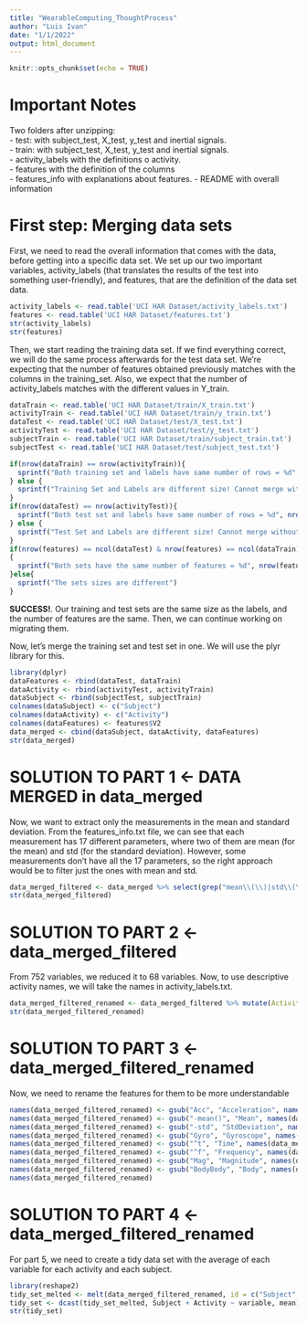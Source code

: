 ```yaml
---
title: "WearableComputing_ThoughtProcess"
author: "Luis Ivan"
date: "1/1/2022"
output: html_document
---
```


```r
knitr::opts_chunk$set(echo = TRUE)
```

# Important Notes
Two folders after unzipping:  
-  test: with subject_test, X_test, y_test and inertial signals.  
-  train: with subject_test, X_test, y_test and inertial signals.  
-  activity_labels with the definitions o activity.  
-  features with the definition of the columns  
-  features_info with explanations about features.
-  README with overall information

# First step: Merging data sets

First, we need to read the overall information that comes with the data, before getting into a specific data set.
We set up our two important variables, activity_labels (that translates the results of the test into  something user-friendly),
and features, that are the definition of the data set data.

```r
activity_labels <- read.table('UCI HAR Dataset/activity_labels.txt')
features <- read.table('UCI HAR Dataset/features.txt')
str(activity_labels)
str(features)
```

Then, we start reading the training data set. If we find everything correct, we will do the same process afterwards for the test data set.
We're expecting that the number of features obtained previously matches with the columns in the training_set. Also, we expect that the number of activity_labels matches with the different values in Y_train.

```r
dataTrain <- read.table('UCI HAR Dataset/train/X_train.txt')
activityTrain <- read.table('UCI HAR Dataset/train/y_train.txt')
dataTest <- read.table('UCI HAR Dataset/test/X_test.txt')
activityTest <- read.table('UCI HAR Dataset/test/y_test.txt')
subjectTrain <- read.table('UCI HAR Dataset/train/subject_train.txt')
subjectTest <- read.table('UCI HAR Dataset/test/subject_test.txt')

if(nrow(dataTrain) == nrow(activityTrain)){
  sprintf("Both training set and labels have same number of rows = %d", nrow(dataTrain))
} else {
  sprintf("Training Set and Labels are different size! Cannot merge without issues")
}
if(nrow(dataTest) == nrow(activityTest)){
  sprintf("Both test set and labels have same number of rows = %d", nrow(dataTrain))
} else {
  sprintf("Test Set and Labels are different size! Cannot merge without issues")
}
if(nrow(features) == ncol(dataTest) & nrow(features) == ncol(dataTrain))
{
  sprintf("Both sets have the same number of features = %d", nrow(features))
}else{
  sprintf("The sets sizes are different")
}
```

**SUCCESS!**. Our training and test sets are the same size as the labels, and the number of features are the same.
Then, we can continue working on migrating them.

Now, let's merge the training set and test set in one. We will use the plyr library for this.

```r
library(dplyr)
dataFeatures <- rbind(dataTest, dataTrain)
dataActivity <- rbind(activityTest, activityTrain)
dataSubject <- rbind(subjectTest, subjectTrain)
colnames(dataSubject) <- c("Subject")
colnames(dataActivity) <- c("Activity")
colnames(dataFeatures) <- features$V2
data_merged <- cbind(dataSubject, dataActivity, dataFeatures)
str(data_merged)
```

# SOLUTION TO PART 1 <- DATA MERGED in data_merged

Now, we want to extract only the measurements in the mean and standard deviation. From the features_info.txt file, we can see that each measurement has 17 different parameters, where two of them are mean (for the mean) and std (for the standard deviation). However, some measurements don't have all the 17 parameters, so the right approach would be to filter just the ones with mean and std.

```r
data_merged_filtered <- data_merged %>% select(grep("mean\\(\\)|std\\(\\)|Subject|Activity", colnames(data_merged)))
str(data_merged_filtered)
```

# SOLUTION TO PART 2 <- data_merged_filtered

From 752 variables, we reduced it to 68 variables. Now, to use descriptive activity names, we will take the names in activity_labels.txt.

```r
data_merged_filtered_renamed <- data_merged_filtered %>% mutate(Activity=activity_labels$V2[Activity])
str(data_merged_filtered_renamed)
```

# SOLUTION TO PART 3 <- data_merged_filtered_renamed

Now, we need to rename the features for them to be more understandable
```r
names(data_merged_filtered_renamed) <- gsub("Acc", "Acceleration", names(data_merged_filtered_renamed))
names(data_merged_filtered_renamed) <- gsub("-mean()", "Mean", names(data_merged_filtered_renamed))
names(data_merged_filtered_renamed) <- gsub("-std", "StdDeviation", names(data_merged_filtered_renamed))
names(data_merged_filtered_renamed) <- gsub("Gyro", "Gyroscope", names(data_merged_filtered_renamed))
names(data_merged_filtered_renamed) <- gsub("^t", "Time", names(data_merged_filtered_renamed))
names(data_merged_filtered_renamed) <- gsub("^f", "Frequency", names(data_merged_filtered_renamed))
names(data_merged_filtered_renamed) <- gsub("Mag", "Magnitude", names(data_merged_filtered_renamed))
names(data_merged_filtered_renamed) <- gsub("BodyBody", "Body", names(data_merged_filtered_renamed))
names(data_merged_filtered_renamed)
```

# SOLUTION TO PART 4 <- data_merged_filtered_renamed

For part 5, we need to create a tidy data set with the average of each variable for each activity and each subject.

```r
library(reshape2)
tidy_set_melted <- melt(data_merged_filtered_renamed, id = c("Subject", "Activity"))
tidy_set <- dcast(tidy_set_melted, Subject + Activity ~ variable, mean)
str(tidy_set)
```